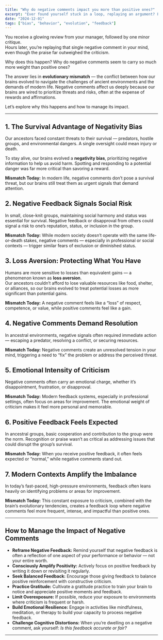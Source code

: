```yaml
---
title: "Why do negative comments impact you more than positive ones?"
excerpt: "Ever found yourself stuck in a loop, replaying an argument? Find out why it happens and how to break free."
date: "2024-12-01"
tags: ["bias", "behavior", "evolution", "feedback"]
---
```


You receive a glowing review from your manager, followed by one minor critique.  
Hours later, you’re replaying that single negative comment in your mind, even though the praise far outweighed the criticism.  

Why does this happen? Why do negative comments seem to carry so much more weight than positive ones?

The answer lies in **evolutionary mismatch** — the conflict between how our brains evolved to navigate the challenges of ancient environments and the demands of modern life. Negative comments affect us deeply because our brains are wired to prioritize threats and risks, often at the expense of rewards and affirmations.  

Let’s explore why this happens and how to manage its impact.

---

## 1. The Survival Advantage of Negativity Bias
Our ancestors faced constant threats to their survival — predators, hostile groups, and environmental dangers.  A single oversight could mean injury or death.  

To stay alive, our brains evolved a **negativity bias**, prioritizing negative information to help us avoid harm. Spotting and responding to a potential danger was far more critical than savoring a reward.

**Mismatch Today:** In modern life, negative comments don’t pose a survival threat, but our brains still treat them as urgent signals that demand attention.

## 2. Negative Feedback Signals Social Risk
In small, close-knit groups, maintaining social harmony and status was essential for survival. Negative feedback or disapproval from others could signal a risk to one’s reputation, status, or inclusion in the group.

**Mismatch Today:** While modern society doesn’t operate with the same life-or-death stakes, negative comments — especially in professional or social contexts — trigger similar fears of exclusion or diminished status.

## 3. Loss Aversion: Protecting What You Have
Humans are more sensitive to losses than equivalent gains — a phenomenon known as **loss aversion**.  
Our ancestors couldn’t afford to lose valuable resources like food, shelter, or alliances, so our brains evolved to treat potential losses as more significant than potential gains.

**Mismatch Today:** A negative comment feels like a “loss” of respect, competence, or value, while positive comments feel like a gain.

## 4. Negative Comments Demand Resolution
In ancestral environments, negative signals often required immediate action — escaping a predator, resolving a conflict, or securing resources.

**Mismatch Today:** Negative comments create an unresolved tension in your mind, triggering a need to “fix” the problem or address the perceived threat.

## 5. Emotional Intensity of Criticism
Negative comments often carry an emotional charge, whether it’s disappointment, frustration, or disapproval.

**Mismatch Today:** Modern feedback systems, especially in professional settings, often focus on areas for improvement. The emotional weight of criticism makes it feel more personal and memorable.

## 6. Positive Feedback Feels Expected
In ancestral groups, basic cooperation and contribution to the group were the norm. Recognition or praise wasn’t as critical as addressing issues that could disrupt the group’s survival.

**Mismatch Today:** When you receive positive feedback, it often feels expected or “normal,” while negative comments stand out.

## 7. Modern Contexts Amplify the Imbalance
In today’s fast-paced, high-pressure environments, feedback often leans heavily on identifying problems or areas for improvement.

**Mismatch Today:** This constant exposure to criticism, combined with the brain’s evolutionary tendencies, creates a feedback loop where negative comments feel more frequent, intense, and impactful than positive ones.

---

## How to Manage the Impact of Negative Comments
- **Reframe Negative Feedback:** Remind yourself that negative feedback is often a reflection of one aspect of your performance or behavior — not your entire worth.  
- **Consciously Amplify Positivity:** Actively focus on positive feedback by writing it down or revisiting it regularly.  
- **Seek Balanced Feedback:** Encourage those giving feedback to balance positive reinforcement with constructive criticism.  
- **Practice Gratitude:** Cultivate a gratitude practice to train your brain to notice and appreciate positive moments and feedback.  
- **Limit Overexposure:** If possible, reduce your exposure to environments where criticism is frequent or harsh.  
- **Build Emotional Resilience:** Engage in activities like mindfulness, meditation, or therapy to build your capacity to process negative feedback.  
- **Challenge Cognitive Distortions:** When you’re dwelling on a negative comment, ask yourself: *Is this feedback accurate or fair?*  

---
